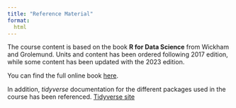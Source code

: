 ```yaml
---
title: "Reference Material"
format: 
  html 
---
```


The course content is based on the book **R for Data Science** from Wickham and Grolemund. Units and content has been ordered following 2017 edition, while some content has been updated with the 2023 edition. 

You can find the full online book [here](https://r4ds.had.co.nz).

In addition, *tidyverse* documentation for the different packages used in the course has been referenced. [Tidyverse site](https://www.tidyverse.org)

